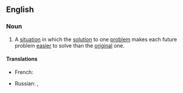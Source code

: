 ==English==

===Noun===
{{wikipedia}}
{{en-noun}}

# A [[situation]] in which the [[solution]] to one [[problem]] makes each future problem [[easier]] to solve than the [[original]] one.
#: {{ant|en|vicious circle}}

====Translations====
{{trans-top}}
* French: {{t+|fr|cercle vertueux|m}}
{{trans-mid}}
* Russian: {{t|ru|благотво́рный круг|m}}, {{t|ru|доброде́тельный круг|m}}
{{trans-bottom}}